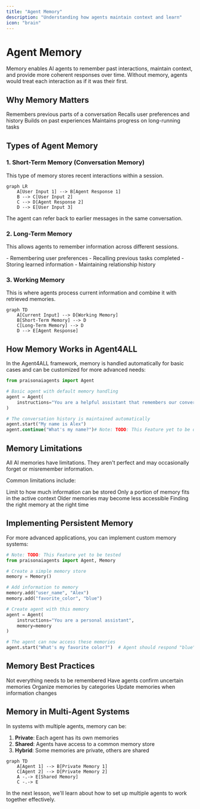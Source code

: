 ```yaml
---
title: "Agent Memory"
description: "Understanding how agents maintain context and learn"
icon: "brain"
---
```


# Agent Memory

Memory enables AI agents to remember past interactions, maintain context, and provide more coherent responses over time. Without memory, agents would treat each interaction as if it was their first.

## Why Memory Matters

<CardGroup cols={2}>
  <Card title="Context Awareness" icon="comments">
    Remembers previous parts of a conversation
  </Card>
  <Card title="Personalization" icon="user-gear">
    Recalls user preferences and history
  </Card>
  <Card title="Continuous Learning" icon="graduation-cap">
    Builds on past experiences
  </Card>
  <Card title="Task Persistence" icon="list-check">
    Maintains progress on long-running tasks
  </Card>
</CardGroup>

## Types of Agent Memory

### 1. Short-Term Memory (Conversation Memory)

This type of memory stores recent interactions within a session.

```mermaid
graph LR
    A[User Input 1] --> B[Agent Response 1]
    B --> C[User Input 2]
    C --> D[Agent Response 2]
    D --> E[User Input 3]
```

The agent can refer back to earlier messages in the same conversation.

### 2. Long-Term Memory

This allows agents to remember information across different sessions.

<CardGroup cols={1}>
  <Card title="Use Cases" icon="clock">
    - Remembering user preferences
    - Recalling previous tasks completed
    - Storing learned information
    - Maintaining relationship history
  </Card>
</CardGroup>

### 3. Working Memory

This is where agents process current information and combine it with retrieved memories.

```mermaid
graph TD
    A[Current Input] --> D[Working Memory]
    B[Short-Term Memory] --> D
    C[Long-Term Memory] --> D
    D --> E[Agent Response]
```

## How Memory Works in Agent4ALL

In the Agent4ALL framework, memory is handled automatically for basic cases and can be customized for more advanced needs:

```python
from praisonaiagents import Agent

# Basic agent with default memory handling
agent = Agent(
    instructions="You are a helpful assistant that remembers our conversations"
)

# The conversation history is maintained automatically
agent.start("My name is Alex")
agent.continue("What's my name?")# Note: TODO: This Feature yet to be developed  # Agent will remember "Alex"
```

## Memory Limitations

<Tip>
All AI memories have limitations. They aren't perfect and may occasionally forget or misremember information.
</Tip>

Common limitations include:

<CardGroup cols={2}>
  <Card title="Memory Capacity" icon="database">
    Limit to how much information can be stored
  </Card>
  <Card title="Context Window" icon="window">
    Only a portion of memory fits in the active context
  </Card>
  <Card title="Memory Decay" icon="hourglass-half">
    Older memories may become less accessible
  </Card>
  <Card title="Memory Retrieval" icon="magnifying-glass">
    Finding the right memory at the right time
  </Card>
</CardGroup>

## Implementing Persistent Memory

For more advanced applications, you can implement custom memory systems:

```python
# Note: TODO: This Feature yet to be tested
from praisonaiagents import Agent, Memory

# Create a simple memory store
memory = Memory()

# Add information to memory
memory.add("user_name", "Alex")
memory.add("favorite_color", "blue")

# Create agent with this memory
agent = Agent(
    instructions="You are a personal assistant",
    memory=memory
)

# The agent can now access these memories
agent.start("What's my favorite color?")  # Agent should respond "blue"
```

## Memory Best Practices

<CardGroup cols={2}>
  <Card title="Prioritize Important Info" icon="star">
    Not everything needs to be remembered
  </Card>
  <Card title="Verify When Uncertain" icon="question">
    Have agents confirm uncertain memories
  </Card>
  <Card title="Structured Storage" icon="folder-tree">
    Organize memories by categories
  </Card>
  <Card title="Regular Updates" icon="arrows-rotate">
    Update memories when information changes
  </Card>
</CardGroup>

## Memory in Multi-Agent Systems

In systems with multiple agents, memory can be:

1. **Private**: Each agent has its own memories
2. **Shared**: Agents have access to a common memory store
3. **Hybrid**: Some memories are private, others are shared

```mermaid
graph TD
    A[Agent 1] --> B[Private Memory 1]
    C[Agent 2] --> D[Private Memory 2]
    A -.-> E[Shared Memory]
    C -.-> E
```

In the next lesson, we'll learn about how to set up multiple agents to work together effectively.
